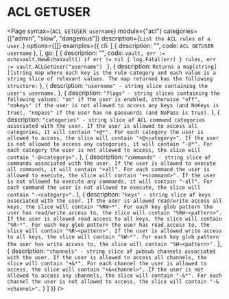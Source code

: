 # ACL GETUSER

<Page 
  syntax={`ACL GETUSER username`}
  module={"acl"}
  categories={["admin", "slow", "dangerous"]}
  description={`List the ACL rules of a user.`}
  options={[]}
  examples={{
    cli: [
      {
        description: "",
        code: `ACL GETUSER username`
      },
    ],
    go: [
      {
        description: "",
        code: `vault, err := echovault.NewEchoVault()
if err != nil {
  log.Fatal(err)
}
rules, err := vault.ACLGetUser("username")
`
      },
      {
        description: `
Returns a map[string][]string map where each key is the rule category and each value is a string slice of relevant values.
The map returned has the following structure:
        `
      },
      {
        description: `
"username" - string slice containing the user's username.
        `
      },
      {
        description: `
"flags" - string slices containing the following values: "on" if the user is enabled, otherwise "off",
"nokeys" if the user is not allowed to access any keys (and NoKeys is true),
"nopass" if the user has no passwords (and NoPass is true).
        `
      },
      {
        description: `
"categories" - string slice af ACL command categories associated with the user.
If the user is allowed to access all categories, it will contain "+@*".
For each category the user is allowed to access, the slice will contain "+@<category>".
If the user is not allowed to access any categories, it will contain "-@*".
For each category the user is not allowed to access, the slice will contain "-@<category>".
        `
      },
      {
        description: `
"commands" - string slice af commands associated with the user.
If the user is allowed to execute all commands, it will contain "+all".
For each command the user is allowed to execute, the slice will contain "+<command>".
If the user is not allowed to execute any commands, it will contain "-all".
For each command the user is not allowed to execute, the slice will contain "-<category>".
        `
      },
      {
        description: `
"keys" - string slice af keys associated with the user.
If the user is allowed read/write access all keys, the slice will contain "%RW~*".
For each key glob pattern the user has read/write access to, the slice will contain "%RW~<pattern>".
If the user is allowed read access to all keys, the slice will contain "%R~*".
For each key glob pattern the user has read access to, the slice will contain "%R~<pattern>".
If the user is allowed write access to all keys, the slice will contain "%W~*".
For each key glob pattern the user has write access to, the slice will contain "%W~<pattern>".
        `
      },
      {
        description: `
"channels" - string slice af pubsub channels associated with the user.
If the user is allowed to access all channels, the slice will contain "+&*".
For each channel the user is allowed to access, the slice will contain "+&<channel>".
If the user is not allowed to access any channels, the slice will contain "-&*".
For each channel the user is not allowed to access, the slice will contain "-&<channel>".
        `
      }
    ]
  }}
/>